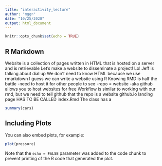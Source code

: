 ```yaml
---
title: "interactivity_lecture"
author: "mggn"
date: "10/25/2020"
output: html_document
---
```


```r
knitr::opts_chunk$set(echo = TRUE)
```

## R Markdown

Website is a collection of pages written in HTML that is hosted on a server and is retrievable
Let's make a website to disseminate a project!
Lol Jeff is talking about dial up
We don't need to know HTML because we use rmarkdown
I guess we can write a website using R
Knowing RMD is half the battle
  -need to host it for other people to see
  -repo = website
  -aka github allows you to host websites for free
Workflow is similar to working with our rmd, but we need to tell github that
the repo is a website
github.io
landing page HAS TO BE CALLED index.Rmd
The class has a 

```r
summary(cars)
```

## Including Plots

You can also embed plots, for example:

```r
plot(pressure)
```

Note that the `echo = FALSE` parameter was added to the code chunk to prevent printing of the R code that generated the plot.
